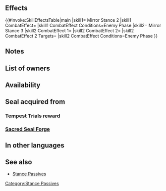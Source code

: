 {{Passive
|type=A
|exclusive=0
|1name=Mirror Stance 1
|1tagid=SID_鬼神明鏡の構え1
|1promotionRarity=5
|1promotionTier=1
|1effect=If foe initiates combat, grants Atk/Res+2 during combat.
|1cost=120
|1required=Fierce Stance 1;Warding Stance 1
|2name=Mirror Stance 2
|2tagid=SID_鬼神明鏡の構え2
|2effect=If foe initiates combat, grants Atk/Res+4 during combat.
|2cost=240
|2next=-
|3name=Mirror Stance 3
|3tagid=SID_鬼神明鏡の構え3
|3effect=If foe initiates combat, grants Atk/Res+6 during combat and inflicts Special cooldown charge -1 on foe per attack. (Only highest value applied. Does not stack.)
|3cost=300
|canUseWeapon={{WeaponList|exclude=Staff}}
|canUseMove={{MoveList|all}}
|properties1=random_all
|properties2=random_all
|properties3=random_owner
}}
==Effects==
{{#invoke:SkillEffectsTable|main
|skill1={{Si|Mirror Stance 2}} Mirror Stance 2
|skill1 CombatEffect={{SkillEffectText|Temporary buffs|Atk/Res|4}}
|skill1 CombatEffect Conditions=Enemy Phase
|skill2={{Si|Mirror Stance 3}} Mirror Stance 3
|skill2 CombatEffect 1={{SkillEffectText|Temporary buffs|Atk/Res|6}}
|skill2 CombatEffect 2={{SkillEffectText|Guard}}
|skill2 CombatEffect 2 Targets={{SkillTargetText|Foe}}
|skill2 CombatEffect Conditions=Enemy Phase
}}
==Notes==
{{IfFoeInitiates}}
{{Temporary buffs}}
{{CooldownChargeMinus}}
==List of owners==
{{Skill Hero List}}
==Availability==
{{PassiveFocusList}}
{{PassiveDistributionList}}
{{PassiveCombatManualList}}
==Seal acquired from==
===Tempest Trials reward===
{{Tempest Trials seal reward}}
===[[Sacred Seal Forge]]===
{{SealCosts
|seals=Mirror Stance 1;Mirror Stance 2
|badgeColor=Transparent
|costs1=20;100;20
|costs2=400;1000;100
}}
==In other languages==
{{OtherLanguages
|japanese=鬼神明鏡の構え
|german=Spiegelstand
|spanishEU=Postura espejo
|spanishLA=Postura espejo
|french=Posture résolue
|italian=Posa specchio
|chineseTW=鬼神明鏡架勢
|portuguese=Postura espelho
}}
==See also==
{{See also skills|cond=Description LIKE '%if foe initiates combat%grants Atk/Res+%during combat%' AND Exclusive='1'}}
* [[Stance Passives]]
{{Seals Navbox}}
{{Passives Navbox|A}}
[[Category:Stance Passives]]